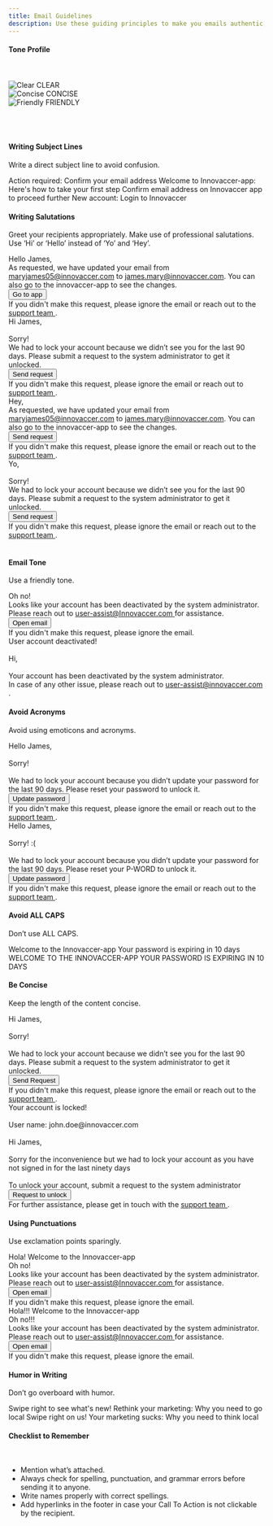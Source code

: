 ```yaml
---
title: Email Guidelines
description: Use these guiding principles to make you emails authentic, relevant and focused.
---
```


#### Tone Profile
<br/>
<br/>

<Row className="justify-content-around">
    <div class="bitmap-container">
        <img src="/images/educate.png" alt="Clear"/>
        <Subheading className="mt-5" appearance="subtle">CLEAR</Subheading>
    </div>
    <div class="bitmap-container">
        <img src="/images/concise.png" alt="Concise"/>
        <Subheading className="mt-5" appearance="subtle">CONCISE</Subheading>
    </div>
    <div class="bitmap-container">
        <img src="/images/friendly.png" alt="Friendly"/>
        <Subheading className="mt-5" appearance="subtle">FRIENDLY</Subheading>
    </div>
</Row>
<br />
<br />
<br />

#### Writing Subject Lines

Write a direct subject line to avoid confusion.

<Rules>
  <DOs>
    <InlineMessage>
      <IconWrapper>
        Action required: Confirm your email address
      </IconWrapper>
    </InlineMessage>
    <InlineMessage>
      <IconWrapper>
        Welcome to Innovaccer-app: Here's how to take your
        first step
      </IconWrapper>
    </InlineMessage>
  </DOs>
  <DONTs>
    <InlineMessage>
      <IconWrapper iconType='error'>
        Confirm email address on Innovaccer app to proceed
        further
      </IconWrapper>
    </InlineMessage>
    <InlineMessage>
      <IconWrapper iconType='error'>
        New account: Login to Innovaccer
      </IconWrapper>
    </InlineMessage>
  </DONTs>
</Rules>
<br />

#### Writing Salutations

Greet your recipients appropriately. Make use of professional salutations. Use ‘Hi’ or ‘Hello’ instead of ‘Yo’ and ‘Hey’.

<Rules>
  <DOs>
    <InlineMessage>
      <IconWrapper>
        Hello James,
      </IconWrapper>
      <br/>
      <div class='ml-7'>
        As requested, we have updated your
        email from <u>maryjames05@innovaccer.com</u> to <u>james.mary@innovaccer.com</u>. You can also go to the
        innovaccer-app to see the changes.
      </div>
    </InlineMessage>
    <div class='ml-7'>
      <Button>Go to app</Button>
      <br />
      If you didn't make this request, please ignore the
      email or reach out to the <u> support team </u> .
    </div>
    <InlineMessage>
      <IconWrapper>
        Hi James,
        <br/>
        <br/>
        Sorry!
        <br/>
        We had to lock your account because
        we didn’t see you for the last 90 days. Please
        submit a request to the system administrator to get
        it unlocked.
      </IconWrapper>
    </InlineMessage>
    <div class='ml-7 pb-6'>
      <Button>Send request</Button>
      <br />
      If you didn't make this request, please ignore the
      email or reach out to  <u> support team </u>.
    </div>
  </DOs>
  <DONTs>
    <InlineMessage>
      <IconWrapper iconType='error'>
        Hey,
      </IconWrapper>
      <br/>
      <div class='ml-7'>
        As requested, we have updated your email
        from <u>maryjames05@innovaccer.com</u> to <u>james.mary@innovaccer.com</u>. You can also go to the
        innovaccer-app to see the changes.
      </div>  
    </InlineMessage>
    <div class='ml-7'>
      <Button>Send request</Button>
      <br />
      If you didn't make this request, please ignore the
      email or reach out to the <u> support team </u>.
    </div>
    <InlineMessage>
      <IconWrapper iconType='error'>
        Yo,
        <br/>
        <br/>
        Sorry!
        <br/>
        We had to lock your account because we
        didn’t see you for the last 90 days. Please submit a
        request to the system administrator to get it
        unlocked.
      </IconWrapper>
    </InlineMessage>
    <div class='ml-7 pb-6'>
      <Button>Send request</Button>
      <br />
      If you didn't make this request, please ignore the
      email or reach out to the <u> support team </u>.
    </div>
  </DONTs>
</Rules>
<br />

#### Email Tone

Use a friendly tone.

<Rules>
  <DOs>
    <InlineMessage>
      <IconWrapper>
        Oh no! 
      </IconWrapper>
      <br/>
      <div class='ml-7'>
        Looks like your account has been deactivated by the system administrator. Please reach out to <u> user-assist@Innovaccer.com </u> for assistance.
      </div>
    </InlineMessage>
    <div class='ml-7 pb-6'>
      <Button>Open email</Button>
      <br />
      If you didn't make this request, please ignore the
      email.
    </div>
  </DOs>
  <DONTs>
    <InlineMessage>
      <IconWrapper iconType='error'>
        User account deactivated!
        <br/>
        <br/>
        Hi,
        <br/>
        <br/>
        Your account has been deactivated by the system administrator.
        </IconWrapper>
        <br/>
        <div class='ml-7'>
          In case of any other issue, please reach out to <u> user-assist@innovaccer.com </u>.
        </div>
    </InlineMessage>
  </DONTs>
</Rules>

#### Avoid Acronyms

Avoid using emoticons and acronyms.

<Rules>
  <DOs>
    <InlineMessage>
      <IconWrapper>
        Hello James,
        <br/>
        <br/>
        Sorry!
        <br/>
        <br/>
        We had to lock your account because you didn’t update your password for the last 90 days. Please reset your password to unlock it.
      </IconWrapper>
    </InlineMessage>
    <div class='ml-7 pb-6'>
      <Button> Update password </Button>
      <br />
       If you didn't make this request, please ignore the email or reach out to the <u> support team </u>.
    </div>
  </DOs>
  <DONTs>
    <InlineMessage>
      <IconWrapper iconType='error'>
          Hello James,
          <br/>
          <br/>
          Sorry! :(
          <br/>
          <br/>
          We had to lock your account because you didn’t update your password for the last 90 days. Please reset your  P-WORD to unlock it.     
      </IconWrapper>
    </InlineMessage>
    <div class='ml-7 pb-6'>
      <Button> Update password </Button>
      <br />
      If you didn't make this request, please ignore the email or reach out to the <u> support team </u>.
    </div>
  </DONTs>
</Rules>

#### Avoid ALL CAPS

Don’t use ALL CAPS.

<Rules>
  <DOs>
    <InlineMessage>
      <IconWrapper>
        Welcome to the Innovaccer-app
      </IconWrapper>
    </InlineMessage>
    <InlineMessage>
      <IconWrapper>
        Your password is expiring in 10 days
      </IconWrapper>
    </InlineMessage>
  </DOs>
  <DONTs>
    <InlineMessage>
      <IconWrapper iconType='error'>
        WELCOME TO THE INNOVACCER-APP
      </IconWrapper>
    </InlineMessage>
    <InlineMessage>
      <IconWrapper iconType='error'>
        YOUR PASSWORD IS EXPIRING IN 10 DAYS
      </IconWrapper>
    </InlineMessage>
  </DONTs>
</Rules>

#### Be Concise

Keep the length of the content concise.

<Rules>
  <DOs>
    <InlineMessage>
      <IconWrapper>
        Hi James,
        <br/>
        <br/>
        Sorry!
        <br/>
        <br/>
        We had to lock your account because we didn’t see you for the last 90 days. Please submit a request to the system administrator to get it unlocked.
      </IconWrapper>
    </InlineMessage>
    <div class='ml-7 pb-6'>
      <Button> Send Request </Button>
      <br />
      If you didn't make this request, please ignore the email or reach out to the <u> support team </u>.
    </div>
  </DOs>
  <DONTs>
    <InlineMessage>
      <IconWrapper iconType='error' >
        Your account is locked!
        <br/>
        <br/>
        User name: john.doe@innovaccer.com
        <br/>
        <br/>
        Hi James,
        <br/>
        <br/>
        Sorry for the inconvenience but we had to lock your account as you have not signed in for the last ninety days
        <br/>
        <br/>
        To unlock your account, submit a request to the system administrator
      </IconWrapper>
    </InlineMessage>
    <div class='ml-7 pb-6'>
      <Button> Request to unlock </Button>
      <br />
      For further assistance, please get in touch with the <u> support team </u>.
    </div>
  </DONTs>
</Rules>

#### Using Punctuations

Use exclamation points sparingly.

<Rules>
  <DOs>
    <InlineMessage>
      <IconWrapper>
       Hola! Welcome to the Innovaccer-app
      </IconWrapper>
      <br/>
      <IconWrapper>
        Oh no!
      </IconWrapper>
      <br/>
      <div class='ml-7'>
        Looks like your account has been deactivated by the system administrator. Please reach out to <u> user-assist@Innovaccer.com </u> for assistance.
      </div>
    </InlineMessage>
    <div class='ml-7 pb-6'> 
      <Button> Open email </Button>
      <br/>
      If you didn't make this request, please ignore the email.
    </div>
  </DOs>
  <DONTs>
    <InlineMessage>
      <IconWrapper iconType='error'>
        Hola!!! Welcome to the Innovaccer-app
      </IconWrapper>
      <br/>
      <IconWrapper iconType='error'>
        Oh no!!!
      </IconWrapper>
      <br/>
      <div class='ml-7'>
        Looks like your account has been deactivated by the system administrator. Please reach out to <u> user-assist@Innovaccer.com </u> for assistance.
      </div>
    </InlineMessage>
    <div class='ml-7 pb-6'> 
      <Button> Open email </Button>
      <br/>
      If you didn't make this request, please ignore the email.
    </div>
  </DONTs>
</Rules>

#### Humor in Writing

Don’t go overboard with humor. 

<Rules>
  <DOs>
   <InlineMessage>
      <IconWrapper >
        Swipe right to see what's new!
      </IconWrapper>
   </InlineMessage>
   <InlineMessage>
      <IconWrapper>
        Rethink your marketing: Why you need to go local
      </IconWrapper>
   </InlineMessage>
  </DOs>
  <DONTs>
    <InlineMessage>
      <IconWrapper iconType='error'>
        Swipe right on us!
      </IconWrapper>
   </InlineMessage>
   <InlineMessage>
      <IconWrapper iconType='error'>
        Your marketing sucks: Why you need to think local
      </IconWrapper>
   </InlineMessage>
  </DONTs>
</Rules>

#### Checklist to Remember
<br/>

* Mention what’s attached.
* Always check for spelling, punctuation, and grammar errors before sending it to anyone.
* Write names properly with correct spellings.
* Add hyperlinks in the footer in case your Call To Action is not clickable by the recipient.









